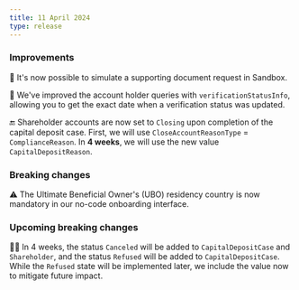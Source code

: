 ```yaml
---
title: 11 April 2024
type: release
---
```


### Improvements

📃 It's now possible to simulate a supporting document request in Sandbox.

📅 We've improved the account holder queries with `verificationStatusInfo`, allowing you to get the exact date when a verification status was updated.

🔚 Shareholder accounts are now set to `Closing` upon completion of the capital deposit case.
First, we will use `CloseAccountReasonType` = `ComplianceReason`.
In **4 weeks**, we will use the new value `CapitalDepositReason`.

### Breaking changes

⚠️ The Ultimate Beneficial Owner's (UBO) residency country is now mandatory in our no-code onboarding interface.

### Upcoming breaking changes

🙅🏾 In 4 weeks, the status `Canceled` will be added to `CapitalDepositCase` and `Shareholder`, and the status `Refused` will be added to `CapitalDepositCase`.
While the `Refused` state will be implemented later, we include the value now to mitigate future impact.